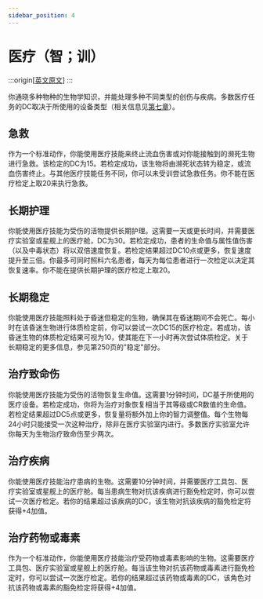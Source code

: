 ```yaml
---
sidebar_position: 4
---
```


# 医疗（智；训）

:::origin[[英文原文](https://www.aonsrd.com/Skills.aspx?ItemName=Medicine)]
:::

你通晓多种物种的生物学知识，并能处理多种不同类型的创伤与疾病。多数医疗任务的DC取决于所使用的设备类型（相关信息见[第七章](/core_rulebook/chapter%207)）。

## 急救

作为一个标准动作，你能使用医疗技能来终止流血伤害或对你能接触到的濒死生物进行急救。该检定的DC为15。若检定成功，该生物将由濒死状态转为稳定，或流血伤害终止。与其他医疗技能任务不同，你可以未受训尝试急救任务。你不能在医疗检定上取20来执行急救。

## 长期护理

你能使用医疗技能为受伤的活物提供长期护理。这需要一天或更长时间，并需要医疗实验室或星舰上的医疗舱，DC为30。若检定成功，患者的生命值与属性值伤害（以及中毒状态）将以双倍速度恢复。若检定结果超过DC10点或更多，恢复速度提升至三倍。你最多可同时照料六名患者，每天为每位患者进行一次检定以决定其恢复速率。你不能在提供长期护理的医疗检定上取20。

## 长期稳定

你能使用医疗技能照料处于昏迷但稳定的生物，确保其在昏迷期间不会死亡。每小时在该昏迷生物进行体质检定前，你可以尝试一次DC15的医疗检定。若成功，该昏迷生物的体质检定结果可视为10，使其能在下一小时再次尝试体质检定。关于长期稳定的更多信息，参见第250页的"稳定"部分。

## 治疗致命伤

你能使用医疗技能为受伤的活物恢复生命值。这需要1分钟时间，DC基于所使用的医疗设备。若检定成功，你将为治疗对象恢复相当于其等级或CR数值的生命值。若检定结果超过DC5点或更多，恢复量将额外加上你的智力调整值。每个生物每24小时只能接受一次这种治疗，除非在医疗实验室内进行。多数医疗实验室允许你每天为生物治疗致命伤至少两次。

## 治疗疾病

你能使用医疗技能治疗患病的生物。这需要10分钟时间，并需要医疗工具包、医疗实验室或星舰上的医疗舱。每当患病生物对抗该疾病进行豁免检定时，你可以尝试一次医疗检定。若你的结果超过该疾病的DC，该生物对抗该疾病的豁免检定将获得+4加值。

## 治疗药物或毒素

作为一个标准动作，你能使用医疗技能治疗受药物或毒素影响的生物。这需要医疗工具包、医疗实验室或星舰上的医疗舱。每当该生物对抗该药物或毒素进行豁免检定时，你可以尝试一次医疗检定。若你的结果超过该药物或毒素的DC，该角色对抗该药物或毒素的豁免检定将获得+4加值。